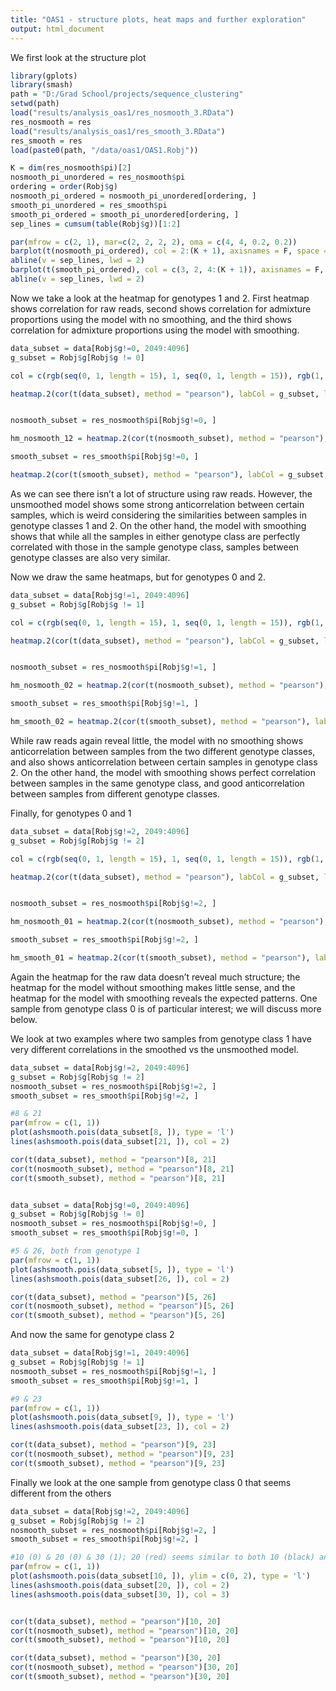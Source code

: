 ```yaml
---
title: "OAS1 - structure plots, heat maps and further exploration"
output: html_document
---
```


We first look at the structure plot


```r
library(gplots)
library(smash)
path = "D:/Grad School/projects/sequence_clustering"
setwd(path)
load("results/analysis_oas1/res_nosmooth_3.RData")
res_nosmooth = res
load("results/analysis_oas1/res_smooth_3.RData")
res_smooth = res
load(paste0(path, "/data/oas1/OAS1.Robj"))
```


```r
K = dim(res_nosmooth$pi)[2]
nosmooth_pi_unordered = res_nosmooth$pi
ordering = order(Robj$g)
nosmooth_pi_ordered = nosmooth_pi_unordered[ordering, ]
smooth_pi_unordered = res_smooth$pi
smooth_pi_ordered = smooth_pi_unordered[ordering, ]
sep_lines = cumsum(table(Robj$g))[1:2]

par(mfrow = c(2, 1), mar=c(2, 2, 2, 2), oma = c(4, 4, 0.2, 0.2))
barplot(t(nosmooth_pi_ordered), col = 2:(K + 1), axisnames = F, space = 0, border = NA, main = "structure plot for unsmoothed model", las = 1, ylim = c(0, 1), cex.axis = 1.5, cex.main = 1.4)
abline(v = sep_lines, lwd = 2)
barplot(t(smooth_pi_ordered), col = c(3, 2, 4:(K + 1)), axisnames = F, space = 0, border = NA, main = "structure plot for smoothed model", las = 1, ylim = c(0, 1), cex.axis = 1.5, cex.main = 1.4)
abline(v = sep_lines, lwd = 2)
```


Now we take a look at the heatmap for genotypes 1 and 2. First heatmap shows correlation for raw reads, second shows correlation for admixture proportions using the model with no smoothing, and the third shows correlation for admixture proportions using the model with smoothing.

```r
data_subset = data[Robj$g!=0, 2049:4096]
g_subset = Robj$g[Robj$g != 0]

col = c(rgb(seq(0, 1, length = 15), 1, seq(0, 1, length = 15)), rgb(1, seq(1, 0 ,length = 15), seq(1, 0, length = 15)))

heatmap.2(cor(t(data_subset), method = "pearson"), labCol = g_subset, labRow = g_subset, scale = "none", trace = "none", distfun = function(x) dist(x, method = "euclidean"), col = col, hclustfun = function(x) hclust(x,method="average"), breaks = c(seq(-1, 0, 0.1), seq(0.05, 1, length.out = 20)))


nosmooth_subset = res_nosmooth$pi[Robj$g!=0, ]

hm_nosmooth_12 = heatmap.2(cor(t(nosmooth_subset), method = "pearson"), labCol = g_subset, labRow = g_subset, scale = "none", trace = "none", distfun = function(x) dist(x, method = "euclidean"), col = col, hclustfun = function(x) hclust(x,method="average"), breaks = c(seq(-1, 0, 0.1), seq(0.05, 1, length.out = 20)))

smooth_subset = res_smooth$pi[Robj$g!=0, ]

heatmap.2(cor(t(smooth_subset), method = "pearson"), labCol = g_subset, labRow = g_subset, scale = "none", trace = "none", distfun = function(x) dist(x, method = "euclidean"), col = col, hclustfun = function(x) hclust(x,method="average"), breaks = c(seq(-1, 0, 0.1), seq(0.05, 1, length.out = 20)))

```

As we can see there isn't a lot of structure using raw reads. However, the unsmoothed model shows some strong anticorrelation between certain samples, which is weird considering the similarities between samples in genotype classes 1 and 2. On the other hand, the model with smoothing shows that while all the samples in either genotype class are perfectly correlated with those in the sample genotype class, samples between genotype classes are also very similar.

Now we draw the same heatmaps, but for genotypes 0 and 2.

```r
data_subset = data[Robj$g!=1, 2049:4096]
g_subset = Robj$g[Robj$g != 1]

col = c(rgb(seq(0, 1, length = 15), 1, seq(0, 1, length = 15)), rgb(1, seq(1, 0 ,length = 15), seq(1, 0, length = 15)))

heatmap.2(cor(t(data_subset), method = "pearson"), labCol = g_subset, labRow = g_subset, scale = "none", trace = "none", distfun = function(x) dist(x, method = "euclidean"), col = col, hclustfun = function(x) hclust(x,method="average"), breaks = c(seq(-1, 0, 0.1), seq(0.05, 1, length.out = 20)))


nosmooth_subset = res_nosmooth$pi[Robj$g!=1, ]

hm_nosmooth_02 = heatmap.2(cor(t(nosmooth_subset), method = "pearson"), labCol = g_subset, labRow = g_subset, scale = "none", trace = "none", distfun = function(x) dist(x, method = "euclidean"), col = col, hclustfun = function(x) hclust(x,method="average"), breaks = c(seq(-1, 0, 0.1), seq(0.05, 1, length.out = 20)))

smooth_subset = res_smooth$pi[Robj$g!=1, ]

hm_smooth_02 = heatmap.2(cor(t(smooth_subset), method = "pearson"), labCol = g_subset, labRow = g_subset, scale = "none", trace = "none", distfun = function(x) dist(x, method = "euclidean"), col = col, hclustfun = function(x) hclust(x,method="average"), breaks = c(seq(-1, 0, 0.1), seq(0.05, 1, length.out = 20)))

```

While raw reads again reveal little, the model with no smoothing shows anticorrelation between samples from the two different genotype classes, and also shows anticorrelation between certain samples in genotype class 2. On the other hand, the model with smoothing shows perfect correlation between samples in the same genotype class, and good anticorrelation between samples from different genotype classes.


Finally, for genotypes 0 and 1

```r
data_subset = data[Robj$g!=2, 2049:4096]
g_subset = Robj$g[Robj$g != 2]

col = c(rgb(seq(0, 1, length = 15), 1, seq(0, 1, length = 15)), rgb(1, seq(1, 0 ,length = 15), seq(1, 0, length = 15)))

heatmap.2(cor(t(data_subset), method = "pearson"), labCol = g_subset, labRow = g_subset, scale = "none", trace = "none", distfun = function(x) dist(x, method = "euclidean"), col = col, hclustfun = function(x) hclust(x,method="average"), breaks = c(seq(-1, 0, 0.1), seq(0.05, 1, length.out = 20)))


nosmooth_subset = res_nosmooth$pi[Robj$g!=2, ]

hm_nosmooth_01 = heatmap.2(cor(t(nosmooth_subset), method = "pearson"), labCol = g_subset, labRow = g_subset, scale = "none", trace = "none", distfun = function(x) dist(x, method = "euclidean"), col = col, hclustfun = function(x) hclust(x,method="average"), breaks = c(seq(-1, 0, 0.1), seq(0.05, 1, length.out = 20)))

smooth_subset = res_smooth$pi[Robj$g!=2, ]

hm_smooth_01 = heatmap.2(cor(t(smooth_subset), method = "pearson"), labCol = g_subset, labRow = g_subset, scale = "none", trace = "none", distfun = function(x) dist(x, method = "euclidean"), col = col, hclustfun = function(x) hclust(x,method="average"), breaks = c(seq(-1, 0, 0.1), seq(0.05, 1, length.out = 20)))

```

Again the heatmap for the raw data doesn't reveal much structure; the heatmap for the model without smoothing makes little sense, and the heatmap for the model with smoothing reveals the expected patterns. One sample from genotype class 0 is of particular interest; we will discuss more below.

We look at two examples where two samples from genotype class 1 have very different correlations in the smoothed vs the unsmoothed model.

```r
data_subset = data[Robj$g!=2, 2049:4096]
g_subset = Robj$g[Robj$g != 2]
nosmooth_subset = res_nosmooth$pi[Robj$g!=2, ]
smooth_subset = res_smooth$pi[Robj$g!=2, ]

#8 & 21
par(mfrow = c(1, 1))
plot(ashsmooth.pois(data_subset[8, ]), type = 'l')
lines(ashsmooth.pois(data_subset[21, ]), col = 2)

cor(t(data_subset), method = "pearson")[8, 21]
cor(t(nosmooth_subset), method = "pearson")[8, 21]
cor(t(smooth_subset), method = "pearson")[8, 21]


data_subset = data[Robj$g!=0, 2049:4096]
g_subset = Robj$g[Robj$g != 0]
nosmooth_subset = res_nosmooth$pi[Robj$g!=0, ]
smooth_subset = res_smooth$pi[Robj$g!=0, ]

#5 & 26, both from genotype 1
par(mfrow = c(1, 1))
plot(ashsmooth.pois(data_subset[5, ]), type = 'l')
lines(ashsmooth.pois(data_subset[26, ]), col = 2)

cor(t(data_subset), method = "pearson")[5, 26]
cor(t(nosmooth_subset), method = "pearson")[5, 26]
cor(t(smooth_subset), method = "pearson")[5, 26]
```


And now the same for genotype class 2


```r
data_subset = data[Robj$g!=1, 2049:4096]
g_subset = Robj$g[Robj$g != 1]
nosmooth_subset = res_nosmooth$pi[Robj$g!=1, ]
smooth_subset = res_smooth$pi[Robj$g!=1, ]

#9 & 23
par(mfrow = c(1, 1))
plot(ashsmooth.pois(data_subset[9, ]), type = 'l')
lines(ashsmooth.pois(data_subset[23, ]), col = 2)

cor(t(data_subset), method = "pearson")[9, 23]
cor(t(nosmooth_subset), method = "pearson")[9, 23]
cor(t(smooth_subset), method = "pearson")[9, 23]
```

Finally we look at the one sample from genotype class 0 that seems different from the others

```r
data_subset = data[Robj$g!=2, 2049:4096]
g_subset = Robj$g[Robj$g != 2]
nosmooth_subset = res_nosmooth$pi[Robj$g!=2, ]
smooth_subset = res_smooth$pi[Robj$g!=2, ]

#10 (0) & 20 (0) & 30 (1); 20 (red) seems similar to both 10 (black) and 30 (green)
par(mfrow = c(1, 1))
plot(ashsmooth.pois(data_subset[10, ]), ylim = c(0, 2), type = 'l')
lines(ashsmooth.pois(data_subset[20, ]), col = 2)
lines(ashsmooth.pois(data_subset[30, ]), col = 3)


cor(t(data_subset), method = "pearson")[10, 20]
cor(t(nosmooth_subset), method = "pearson")[10, 20]
cor(t(smooth_subset), method = "pearson")[10, 20]

cor(t(data_subset), method = "pearson")[30, 20]
cor(t(nosmooth_subset), method = "pearson")[30, 20]
cor(t(smooth_subset), method = "pearson")[30, 20]
```
